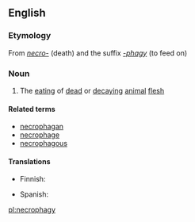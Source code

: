 ==English==

===Etymology===
From ''[[necro-]]'' (death) and the suffix ''[[-phagy]]'' (to feed on)

===Noun===
{{en-noun|-}}

# The [[eating]] of [[dead]] or [[decaying]] [[animal]] [[flesh]]

====Related terms====
* [[necrophagan]]
* [[necrophage]]
* [[necrophagous]]

====Translations====
{{trans-top|The eating of dead or decaying animal flesh}}
* Finnish: {{t-|fi|nekrofagia}}
{{trans-mid}}
* Spanish: {{t|es|necrofagia|f}}
{{trans-bottom}}

[[pl:necrophagy]]